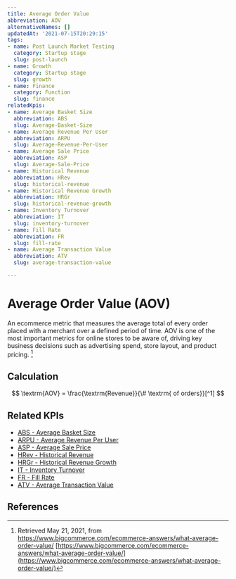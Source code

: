```yaml
---
title: Average Order Value
abbreviation: AOV
alternativeNames: []
updatedAt: '2021-07-15T20:29:15'
tags:
- name: Post Launch Market Testing
  category: Startup stage
  slug: post-launch
- name: Growth
  category: Startup stage
  slug: growth
- name: Finance
  category: Function
  slug: finance
relatedKpis:
- name: Average Basket Size
  abbreviation: ABS
  slug: Average-Basket-Size
- name: Average Revenue Per User
  abbreviation: ARPU
  slug: Average-Revenue-Per-User
- name: Average Sale Price
  abbreviation: ASP
  slug: Average-Sale-Price
- name: Historical Revenue
  abbreviation: HRev
  slug: historical-revenue
- name: Historical Revenue Growth
  abbreviation: HRGr
  slug: historical-revenue-growth
- name: Inventory Turnover
  abbreviation: IT
  slug: inventory-turnover
- name: Fill Rate
  abbreviation: FR
  slug: fill-rate
- name: Average Transaction Value
  abbreviation: ATV
  slug: average-transaction-value

---
```


# Average Order Value (AOV)

An ecommerce metric that measures the average total of every order placed with a merchant over a defined period of time. AOV is one of the most important metrics for online stores to be aware of, driving key business decisions such as advertising spend, store layout, and product pricing. [^1]

## Calculation

$$
\textrm{AOV} = \frac{\textrm{Revenue}}{\# \textrm{ of orders}}[^1]
$$



## Related KPIs

- [ABS - Average Basket Size](/en/kpis/Average-Basket-Size)
- [ARPU - Average Revenue Per User](/en/kpis/Average-Revenue-Per-User)
- [ASP - Average Sale Price](/en/kpis/Average-Sale-Price)
- [HRev - Historical Revenue](/en/kpis/historical-revenue)
- [HRGr - Historical Revenue Growth](/en/kpis/historical-revenue-growth)
- [IT - Inventory Turnover](/en/kpis/inventory-turnover)
- [FR - Fill Rate](/en/kpis/fill-rate)
- [ATV - Average Transaction Value](/en/kpis/average-transaction-value)

## References

[^1]:   Retrieved May 21, 2021, from https://www.bigcommerce.com/ecommerce-answers/what-average-order-value/ [https://www.bigcommerce.com/ecommerce-answers/what-average-order-value/](https://www.bigcommerce.com/ecommerce-answers/what-average-order-value/)
[^2]:   Retrieved May 21, 2021, from https://www.bigcommerce.com/ecommerce-answers/what-average-order-value/ [https://www.bigcommerce.com/ecommerce-answers/what-average-order-value/](https://www.bigcommerce.com/ecommerce-answers/what-average-order-value/)
